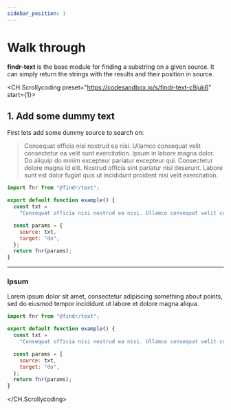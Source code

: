 ```yaml
---
sidebar_position: 1
---
```


# Walk through

**findr-text** is the base module for finding a substring on a given source. It can simply return the strings with the results and their position in source.

<CH.Scrollycoding preset="https://codesandbox.io/s/findr-text-c9juk6" start={1}>

## 1. Add some dummy text

First lets add some dummy source to search on:

> Consequat officia nisi nostrud ea nisi. Ullamco consequat velit consectetur ea velit sunt exercitation. Ipsum in labore magna dolor. Do aliquip do minim excepteur pariatur excepteur qui. Consectetur dolore magna id elit. Nostrud officia sint pariatur nisi deserunt. Labore sunt est dolor fugiat quis ut incididunt proident nisi velit exercitation.

```jsx example.js focus=4:5
import fnr from "@findr/text";

export default function example() {
  const txt =
    "Consequat officia nisi nostrud ea nisi. Ullamco consequat velit consectetur ea velit sunt exercitation. Ipsum in labore magna dolor. Do aliquip do minim excepteur pariatur excepteur qui. Consectetur dolore magna id elit. Nostrud officia sint pariatur nisi deserunt. Labore sunt est dolor fugiat quis ut incididunt proident nisi velit exercitation.";

  const params = {
    source: txt,
    target: "do",
  };
  return fnr(params);
}
```

---

### Ipsum

Lorem ipsum dolor sit amet, consectetur adipiscing something about points, sed do eiusmod tempor incididunt ut labore et dolore magna aliqua.

```jsx example.js
import fnr from "@findr/text";

export default function example() {
  const txt =
    "Consequat officia nisi nostrud ea nisi. Ullamco consequat velit consectetur ea velit sunt exercitation. Ipsum in labore magna dolor. Do aliquip do minim excepteur pariatur excepteur qui. Consectetur dolore magna id elit. Nostrud officia sint pariatur nisi deserunt. Labore sunt est dolor fugiat quis ut incididunt proident nisi velit exercitation.";

  const params = {
    source: txt,
    target: "do",
  };
  return fnr(params);
}
```

</CH.Scrollycoding>

